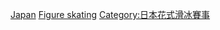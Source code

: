 [[Category:各國主辦的國際花式滑冰賽事|Japan]]
[[Category:日本主辦的國際體育賽事|Figure skating]]
[[Category:日本花式滑冰賽事|Category:日本花式滑冰賽事]]